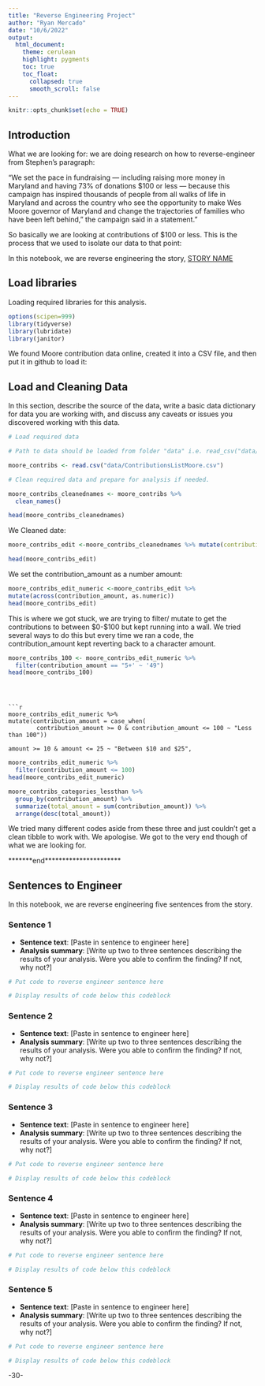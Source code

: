```yaml
---
title: "Reverse Engineering Project"
author: "Ryan Mercado"
date: "10/6/2022"
output:
  html_document:
    theme: cerulean
    highlight: pygments
    toc: true
    toc_float:
      collapsed: true
      smooth_scroll: false
---
```


```r
knitr::opts_chunk$set(echo = TRUE)
```

## Introduction 

What we are looking for:
we are doing research on how to reverse-engineer from Stephen's paragraph:

“We set the pace in fundraising — including raising more money in Maryland and having 73% of donations $100 or less — because this campaign has inspired thousands of people from all walks of life in Maryland and across the country who see the opportunity to make Wes Moore governor of Maryland and change the trajectories of families who have been left behind,” the campaign said in a statement."

So basically we are looking at contributions of $100 or less. 
This is the process that we used to isolate our data to that point:



In this notebook, we are reverse engineering the story, [STORY NAME](STORY URL)

## Load libraries

Loading required libraries for this analysis.

```r
options(scipen=999)
library(tidyverse)
library(lubridate)
library(janitor)

```

We found Moore contribution data online, created it into a CSV file, and then put it in github to load it: 

## Load and Cleaning Data

In this section, describe the source of the data, write a basic data dictionary for data you are working with, and discuss any caveats or issues you discovered working with this data. 

```r
# Load required data

# Path to data should be loaded from folder "data" i.e. read_csv("data/name_of_data.csv")

moore_contribs <- read.csv("data/ContributionsListMoore.csv")

# Clean required data and prepare for analysis if needed. 

moore_contribs_cleanednames <- moore_contribs %>% 
  clean_names()
```

```r
head(moore_contribs_cleanednames)

```

We Cleaned date: 
```r
moore_contribs_edit <-moore_contribs_cleanednames %>% mutate(contribution_date=mdy(contribution_date))

head(moore_contribs_edit)

```

We set the contribution_amount as a number amount: 
```r
moore_contribs_edit_numeric <-moore_contribs_edit %>% 
mutate(across(contribution_amount, as.numeric))
head(moore_contribs_edit)

```

This is where we got stuck, we are trying to filter/ mutate to get the contributions to between $0-$100 but kept running into a wall. We tried several ways to do this but every time we ran a code, the contribution_amount kept reverting back to a character amount. 

```r
moore_contribs_100 <- moore_contribs_edit_numeric %>%
  filter(contribution_amount == "5+' ~ '49")
head(moore_contribs_100)
```
```



```r
moore_contribs_edit_numeric %>% 
mutate(contribution_amount = case_when(
        contribution_amount >= 0 & contribution_amount <= 100 ~ "Less than 100"))

amount >= 10 & amount <= 25 ~ "Between $10 and $25",
```


```r
moore_contribs_edit_numeric %>%
  filter(contribution_amount <= 100)
head(moore_contribs_edit_numeric)
```

```r
moore_contribs_categories_lessthan %>% 
  group_by(contribution_amount) %>% 
  summarize(total_amount = sum(contribution_amount)) %>% 
  arrange(desc(total_amount))
```

We tried many different codes aside from these three and just couldn't get a clean tibble to work with. We apologise. We got to the very end though of what we are looking for. 



*******end**********************





## Sentences to Engineer
In this notebook, we are reverse engineering five sentences from the story.

### Sentence 1

* **Sentence text**: [Paste in sentence to engineer here]
* **Analysis summary**: [Write up two to three sentences describing the results of your analysis.  Were you able to confirm the finding? If not, why not?]

```r
# Put code to reverse engineer sentence here

# Display results of code below this codeblock

```

### Sentence 2

* **Sentence text**: [Paste in sentence to engineer here]
* **Analysis summary**: [Write up two to three sentences describing the results of your analysis.  Were you able to confirm the finding? If not, why not?]

```r
# Put code to reverse engineer sentence here

# Display results of code below this codeblock

```

### Sentence 3

* **Sentence text**: [Paste in sentence to engineer here]
* **Analysis summary**: [Write up two to three sentences describing the results of your analysis.  Were you able to confirm the finding? If not, why not?]

```r
# Put code to reverse engineer sentence here

# Display results of code below this codeblock

```

### Sentence 4

* **Sentence text**: [Paste in sentence to engineer here]
* **Analysis summary**: [Write up two to three sentences describing the results of your analysis.  Were you able to confirm the finding? If not, why not?]

```r
# Put code to reverse engineer sentence here

# Display results of code below this codeblock

```

### Sentence 5

* **Sentence text**: [Paste in sentence to engineer here]
* **Analysis summary**: [Write up two to three sentences describing the results of your analysis.  Were you able to confirm the finding? If not, why not?]

```r
# Put code to reverse engineer sentence here

# Display results of code below this codeblock

```

-30-